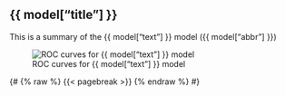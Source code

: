 ## {{ model["title"] }}

This is a summary of the {{ model["text"] }} model ({{ model["abbr"] }})

![ROC curves for {{ model["text"] }} model]({{ model["roc_curves_image"] }})

{#
{% raw %}
{{< pagebreak >}}
{% endraw %}
#}
